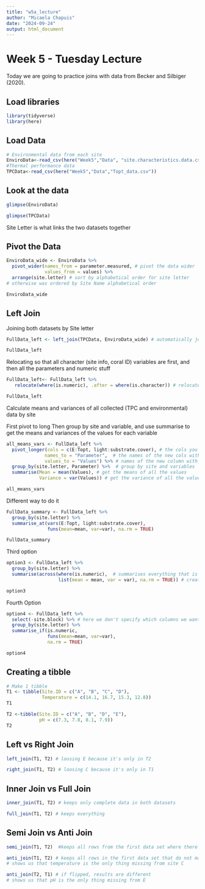 ```yaml
---
title: "w5a_lecture"
author: "Micaela Chapuis"
date: "2024-09-24"
output: html_document
---
```

# Week 5 - Tuesday Lecture
Today we are going to practice joins with data from Becker and Silbiger (2020).

## Load libraries
```r
library(tidyverse)
library(here)
```

## Load Data
```r
# Environmental data from each site
EnviroData<-read_csv(here("Week5","Data", "site.characteristics.data.csv"))
#Thermal performance data
TPCData<-read_csv(here("Week5","Data","Topt_data.csv"))
```

## Look at the data
```r
glimpse(EnviroData)
```


```r
glimpse(TPCData)
```
Site Letter is what links the two datasets together


## Pivot the Data
```r
EnviroData_wide <- EnviroData %>%
  pivot_wider(names_from = parameter.measured, # pivot the data wider
              values_from = values) %>%
  arrange(site.letter) # sort by alphabetical order for site letter
# otherwise was ordered by Site Name alphabetical order

EnviroData_wide
```

## Left Join
Joining both datasets by Site letter
```r
FullData_left <- left_join(TPCData, EnviroData_wide) # automatically joins by site.letter, but if labeled differently we would need to specify

FullData_left
```

Relocating so that all character (site info, coral ID) variables are first, and then all the parameters and numeric stuff
```r
FullData_left<- FullData_left %>%
   relocate(where(is.numeric), .after = where(is.character)) # relocate all the numeric data after the character data

FullData_left
```


Calculate means and variances of all collected (TPC and environmental) data by site

First pivot to long
Then group by site and variable, and use summarise to get the means and variances of the values for each variable

```r
all_means_vars <- FullData_left %>% 
  pivot_longer(cols = c(E:Topt, light:substrate.cover), # the cols you want to pivot. This says select every column from E to Topt and from light to susbtrate cover (because site.block was in between them)
              names_to = "Parameter",  # the names of the new cols with all the column names
              values_to = "Values") %>% # names of the new column with all the values
  group_by(site.letter, Parameter) %>%  # group by site and variables
  summarise(Mean = mean(Values), # get the means of all the values
            Variance = var(Values)) # get the variance of all the values

all_means_vars
```


Different way to do it
```r
FullData_summary <- FullData_left %>%
  group_by(site.letter) %>%
  summarise_at(vars(E:Topt, light:substrate.cover), 
               funs(mean=mean, var=var), na.rm = TRUE)

FullData_summary
```

Third option
```r
option3 <- FullData_left %>%
  group_by(site.letter) %>%
  summarise(across(where(is.numeric),  # summarises everything that is numeric
                   list(mean = mean, var = var), na.rm = TRUE)) # created a list, named columns mean and var

option3
```

Fourth Option
```r
option4 <- FullData_left %>%
  select(-site.block) %>% # here we don't specify which columns we want, so we need to specify if we want to remove a column that is numeric but shouldn't be summarised
  group_by(site.letter) %>%
  summarise_if(is.numeric,
               funs(mean=mean, var=var),
               na.rm = TRUE)

option4
```

## Creating a tibble
```r
# Make 1 tibble
T1 <- tibble(Site.ID = c("A", "B", "C", "D"), 
             Temperature = c(14.1, 16.7, 15.3, 12.8))
T1
```

```r
T2 <-tibble(Site.ID = c("A", "B", "D", "E"), 
            pH = c(7.3, 7.8, 8.1, 7.9))
T2
```

## Left vs Right Join
```r
left_join(T1, T2) # loosing E because it's only in T2
```


```r
right_join(T1, T2) # loosing C because it's only in T1
```

## Inner Join vs Full Join
```r
inner_join(T1, T2) # keeps only complete data in both datasets
```


```r
full_join(T1, T2) # keeps everything
```


## Semi Join vs Anti Join
```r
semi_join(T1, T2)  #keeps all rows from the first data set where there are matching values in the second data set, keeping just columns from the first data set.
```

```r
anti_join(T1, T2) # keeps all rows in the first data set that do not match anything in the second data set. This can help you find possible missing data across datasets.
# shows us that temperature is the only thing missing from site C

anti_join(T2, T1) # if flipped, results are different
# shows us that pH is the only thing missing from E
```

